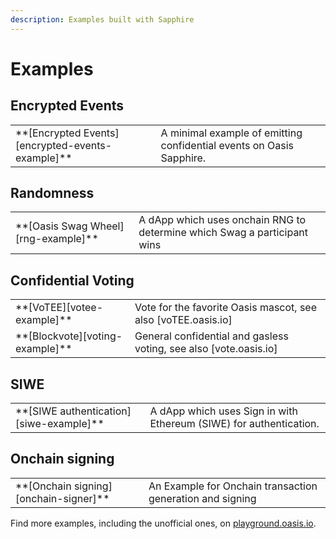 ```yaml
---
description: Examples built with Sapphire
---
```


# Examples

## Encrypted Events

<table>
  <tr>
    <td> **[Encrypted Events][encrypted-events-example]** </td>
    <td>
      A minimal example of emitting confidential events on Oasis Sapphire.
    </td>
  </tr>
</table>

## Randomness

<table>
  <tr>
    <td> **[Oasis Swag Wheel][rng-example]** </td>
    <td>
      A dApp which uses onchain RNG to determine which Swag a participant wins
    </td>
  </tr>
</table>

## Confidential Voting

<table>
  <tr>
    <td> **[VoTEE][votee-example]** </td>
    <td> Vote for the favorite Oasis mascot, see also [voTEE.oasis.io] </td>
  </tr>
  <tr>
    <td> **[Blockvote][voting-example]** </td>
    <td> General confidential and gasless voting, see also [vote.oasis.io] </td>
  </tr>
</table>

## SIWE

<table>
  <tr>
    <td> **[SIWE authentication][siwe-example]** </td>
    <td>A dApp which uses Sign in with Ethereum (SIWE) for authentication.</td>
  </tr>
</table>

## Onchain signing

<table>
  <tr>
    <td> **[Onchain signing][onchain-signer]** </td>
    <td> An Example for Onchain transaction generation and signing </td>
  </tr>
</table>

Find more examples, including the unofficial ones, on [playground.oasis.io].

[rng-example]: https://github.com/oasisprotocol/demo-oasisswag
[voting-example]: https://github.com/oasisprotocol/dapp-blockvote
[vote.oasis.io]: https://vote.oasis.io
[votee-example]: https://github.com/oasisprotocol/dapp-votee
[voTEE.oasis.io]: https://votee.oasis.io
[siwe-example]: https://github.com/oasisprotocol/demo-starter
[onchain-signer]: https://github.com/oasisprotocol/sapphire-paratime/tree/main/examples/onchain-signer
[encrypted-events-example]: https://github.com/oasisprotocol/sapphire-paratime/tree/main/examples/encrypted-events
[playground.oasis.io]: https://playground.oasis.io
